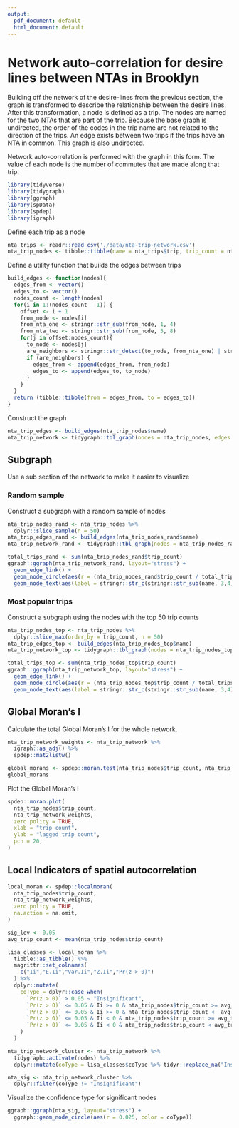 ```yaml
---
output:
  pdf_document: default
  html_document: default
---
```

# Network auto-correlation for desire lines between NTAs in Brooklyn

Building off the network of the desire-lines from the previous section, the graph
is transformed to describe the relationship between the desire lines. After this transformation,
a node is defined as a trip. The nodes are named for the two NTAs that are part of
the trip. Because the base graph is undirected, the order of the codes in the trip
name are not related to the direction of the trips.
An edge exists between two trips if the trips have an
NTA in common. This graph is also undirected.

Network auto-correlation is performed with the graph in this form. The value of
each node is the number of commutes that are made along that trip. 

```r
library(tidyverse)
library(tidygraph)
library(ggraph)
library(spData)
library(spdep)
library(igraph)
```

Define each trip as a node
```r
nta_trips <- readr::read_csv('./data/nta-trip-network.csv')
nta_trip_nodes <- tibble::tibble(name = nta_trips$trip, trip_count = nta_trips$S000)
```

Define a utility function that builds the edges between trips
```r
build_edges <- function(nodes){
  edges_from <- vector()
  edges_to <- vector()
  nodes_count <- length(nodes)
  for(i in 1:(nodes_count - 1)) {
    offset <- i + 1
    from_node <- nodes[i]
    from_nta_one <- stringr::str_sub(from_node, 1, 4)
    from_nta_two <- stringr::str_sub(from_node, 5, 8)
    for(j in offset:nodes_count){
      to_node <- nodes[j]
      are_neighbors <- stringr::str_detect(to_node, from_nta_one) | stringr::str_detect(to_node, from_nta_two)
      if (are_neighbors) {
        edges_from <- append(edges_from, from_node)
        edges_to <- append(edges_to, to_node)
      }
    }
  }
  return (tibble::tibble(from = edges_from, to = edges_to))
}
```

Construct the graph
```r
nta_trip_edges <- build_edges(nta_trip_nodes$name) 
nta_trip_network <- tidygraph::tbl_graph(nodes = nta_trip_nodes, edges = nta_trip_edges)
```

## Subgraph
Use a sub section of the network to make it easier to visualize

### Random sample
Construct a subgraph with a random sample of nodes
```r
nta_trip_nodes_rand <- nta_trip_nodes %>%
  dplyr::slice_sample(n = 50)
nta_trip_edges_rand <- build_edges(nta_trip_nodes_rand$name)
nta_trip_network_rand <- tidygraph::tbl_graph(nodes = nta_trip_nodes_rand, edges = nta_trip_edges_rand)

total_trips_rand <- sum(nta_trip_nodes_rand$trip_count)
ggraph::ggraph(nta_trip_network_rand, layout="stress") +
  geom_edge_link() +
  geom_node_circle(aes(r = (nta_trip_nodes_rand$trip_count / total_trips_rand)), fill = "blue") +
  geom_node_text(aes(label = stringr::str_c(stringr::str_sub(name, 3,4), '&', stringr::str_sub(name, 7,8))), repel = TRUE)
```

### Most popular trips
Construct a subgraph using the nodes with the top 50 trip counts
```r
nta_trip_nodes_top <- nta_trip_nodes %>%
  dplyr::slice_max(order_by = trip_count, n = 50)
nta_trip_edges_top <- build_edges(nta_trip_nodes_top$name)
nta_trip_network_top <- tidygraph::tbl_graph(nodes = nta_trip_nodes_top, edges = nta_trip_edges_top)

total_trips_top <- sum(nta_trip_nodes_top$trip_count)
ggraph::ggraph(nta_trip_network_top, layout="stress") +
  geom_edge_link() +
  geom_node_circle(aes(r = (nta_trip_nodes_top$trip_count / total_trips_top)), fill = "blue") +
  geom_node_text(aes(label = stringr::str_c(stringr::str_sub(name, 3,4), '&', stringr::str_sub(name, 7,8))), repel = TRUE)
```

## Global Moran's I
Calculate the total Global Moran's I for the whole network.
```r
nta_trip_network_weights <- nta_trip_network %>%
  igraph::as_adj() %>%
  spdep::mat2listw()

global_morans <- spdep::moran.test(nta_trip_nodes$trip_count, nta_trip_network_weights, zero.policy = TRUE)
global_morans  
```
Plot the Global Moran's I
```r
spdep::moran.plot(
  nta_trip_nodes$trip_count,
  nta_trip_network_weights,
  zero.policy = TRUE,
  xlab = "trip count",
  ylab = "lagged trip count",
  pch = 20,
)
```

## Local Indicators of spatial autocorrelation
```r
local_moran <- spdep::localmoran(
  nta_trip_nodes$trip_count,
  nta_trip_network_weights,
  zero.policy = TRUE,
  na.action = na.omit,
)

sig_lev <- 0.05
avg_trip_count <- mean(nta_trip_nodes$trip_count)

lisa_classes <- local_moran %>%
  tibble::as_tibble() %>%
  magrittr::set_colnames(
    c("Ii","E.Ii","Var.Ii","Z.Ii","Pr(z > 0)")
  ) %>%
  dplyr::mutate(
    coType = dplyr::case_when(
      `Pr(z > 0)` > 0.05 ~ "Insignificant",
      `Pr(z > 0)` <= 0.05 & Ii >= 0 & nta_trip_nodes$trip_count >= avg_trip_count ~ "HH",
      `Pr(z > 0)` <= 0.05 & Ii >= 0 & nta_trip_nodes$trip_count <  avg_trip_count ~ "LL",
      `Pr(z > 0)` <= 0.05 & Ii < 0 & nta_trip_nodes$trip_count >= avg_trip_count ~ "HL",
      `Pr(z > 0)` <= 0.05 & Ii < 0 & nta_trip_nodes$trip_count < avg_trip_count ~ "LH"
    )
  )

nta_trip_network_cluster <- nta_trip_network %>%
  tidygraph::activate(nodes) %>%
  dplyr::mutate(coType = lisa_classes$coType %>% tidyr::replace_na("Insignificant"))

nta_sig <- nta_trip_network_cluster %>%
  dplyr::filter(coType != "Insignificant")
```

Visualize the confidence type for significant nodes
```r
ggraph::ggraph(nta_sig, layout="stress") +
  ggraph::geom_node_circle(aes(r = 0.025, color = coType))

```
